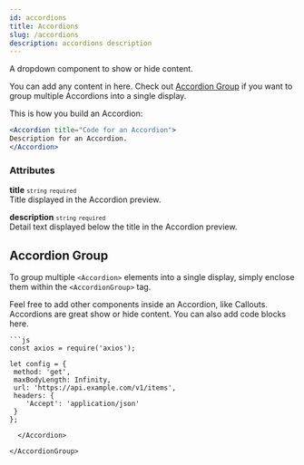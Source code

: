 ```yaml
---
id: accordions
title: Accordions
slug: /accordions
description: accordions description
---
```


A dropdown component to show or hide content.

<Accordion title="I'm an Accordion">
You can add any content in here. Check out <a href="#accordion-group">Accordion Group</a> if you want to group multiple Accordions into a single display.
</Accordion>

This is how you build an Accordion:
```jsx
<Accordion title="Code for an Accordion">
Description for an Accordion.
</Accordion>
```
### Attributes

<strong>title</strong> <small className="small_tag"><code>string</code></small> <small className="required_tag"><code>required</code></small>
<br/>Title displayed in the Accordion preview.

<strong>description</strong> <small className="small_tag"><code>string</code></small> <small className="required_tag"><code>required</code></small>
<br/>Detail text displayed below the title in the Accordion preview.

## Accordion Group
To group multiple <code>&lt;Accordion&gt;</code> elements into a single display, simply enclose them within the <code>&lt;AccordionGroup&gt;</code> tag.

<AccordionGroup>

  <Accordion title="Accordion with Callout">
  Feel free to add other components inside an Accordion, like Callouts. 
    <Callout type="tip" title="Tip">
    Accordions are great show or hide content.
    </Callout>  
  </Accordion>

  <Accordion title="Accordion with Code Block">
  You can also add code blocks here.
  
    ```js
    const axios = require('axios');

    let config = {
     method: 'get',
     maxBodyLength: Infinity,
     url: 'https://api.example.com/v1/items',
     headers: { 
        'Accept': 'application/json'
     }
    };
```
  </Accordion>

</AccordionGroup>